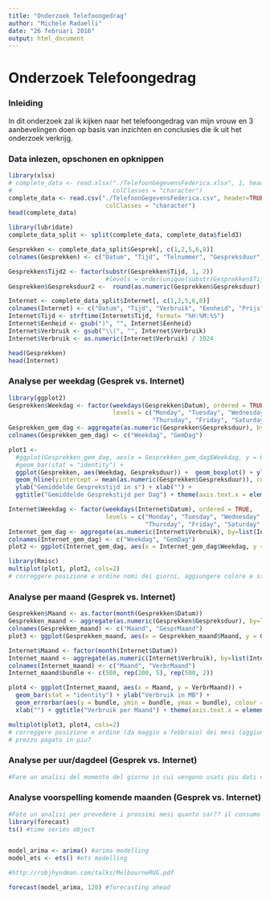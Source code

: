 ```yaml
---
title: "Onderzoek Telefoongedrag"
author: "Michele Radaelli"
date: "26 februari 2016"
output: html_document
---
```

# Onderzoek Telefoongedrag

### Inleiding
In dit onderzoek zal ik kijken naar het telefoongedrag van mijn vrouw en 3 aanbevelingen doen op basis van inzichten en conclusies die ik uit het onderzoek verkrijg.

### Data inlezen, opschonen en opknippen
```r
library(xlsx)
# complete_data <- read.xlsx("./TelefoonGegevensFederica.xlsx", 1, header=TRUE, stringsAsFactors = FALSE,
#                            colClasses = "character")
complete_data <- read.csv("./TelefoonGegevensFederica.csv", header=TRUE, stringsAsFactors = FALSE,
                           colClasses = "character")
head(complete_data)
```

```r
library(lubridate)
complete_data_split <- split(complete_data, complete_data$field3)

Gesprekken <- complete_data_split$Gesprek[, c(1,2,5,6,8)]
colnames(Gesprekken) <- c("Datum", "Tijd", "Telnummer", "Gespreksduur", "Prijs")

Gesprekken$Tijd2 <- factor(substr(Gesprekken$Tijd, 1, 2))
                           #levels = order(unique(substr(Gesprekken$Tijd, 1, 2))))
Gesprekken$Gespreksduur2 <-  round(as.numeric(Gesprekken$Gespreksduur) * 86400)

Internet <- complete_data_split$Internet[, c(1,2,5,6,8)]
colnames(Internet) <- c("Datum", "Tijd", "Verbruik", "Eenheid", "Prijs")
Internet$Tijd <- strftime(Internet$Tijd, format= "%H:%M:%S")
Internet$Eenheid <- gsub(")", "", Internet$Eenheid)
Internet$Verbruik <- gsub("\\(", "", Internet$Verbruik)
Internet$Verbruik <- as.numeric(Internet$Verbruik) / 1024

head(Gesprekken)
head(Internet)
```

### Analyse per weekdag (Gesprek vs. Internet)
```r
library(ggplot2)
Gesprekken$Weekdag <- factor(weekdays(Gesprekken$Datum), ordered = TRUE,
                             levels = c("Monday", "Tuesday", "Wednesday",
                                        "Thursday", "Friday", "Saturday", "Sunday"))
Gesprekken_gem_dag <- aggregate(as.numeric(Gesprekken$Gespreksduur), by=list(Gesprekken$Weekdag), FUN="mean")
colnames(Gesprekken_gem_dag) <- c("Weekdag", "GemDag")

plot1 <-
  #ggplot(Gesprekken_gem_dag, aes(x = Gesprekken_gem_dag$Weekdag, y = Gesprekken_gem_dag$GemDag)) +
  #geom_bar(stat = "identity") + 
  ggplot(Gesprekken, aes(Weekdag, Gespreksduur)) +  geom_boxplot() + ylim(c(0, 200)) + #geom_jitter(width = 0.5)
  geom_hline(yintercept = mean(as.numeric(Gesprekken$Gespreksduur)), colour = "red") +
  ylab("Gemiddelde Gesprekstijd in s") + xlab("") +
  ggtitle("Gemiddelde Gesprekstijd per Dag") + theme(axis.text.x = element_text(angle = 90))

Internet$Weekdag <- factor(weekdays(Internet$Datum), ordered = TRUE,
                           levels = c("Monday", "Tuesday", "Wednesday",
                                      "Thursday", "Friday", "Saturday", "Sunday"))
Internet_gem_dag <- aggregate(as.numeric(Internet$Verbruik), by=list(Internet$Weekdag), FUN="mean")
colnames(Internet_gem_dag) <- c("Weekdag", "GemDag")
plot2 <- ggplot(Internet_gem_dag, aes(x = Internet_gem_dag$Weekdag, y = Internet_gem_dag$GemDag)) + geom_bar(stat = "identity") + ylab("Gemiddeld Verbruik in MB") + xlab("") + ggtitle("Gemiddeld Verbruik per Dag") + theme(axis.text.x = element_text(angle = 90))  +  geom_hline(yintercept = mean(as.numeric(Internet$Verbruik)))

library(Rmisc)
multiplot(plot1, plot2, cols=2)
# correggere posizione e ordine nomi dei giorni, aggiungere colore e statistica aggiuntiva?
```

### Analyse per maand (Gesprek vs. Internet)
```r
Gesprekken$Maand <- as.factor(month(Gesprekken$Datum))
Gesprekken_maand <- aggregate(as.numeric(Gesprekken$Gespreksduur), by=list(Gesprekken$Maand), FUN="sum")
colnames(Gesprekken_maand) <- c("Maand", "GesprMaand")
plot3 <- ggplot(Gesprekken_maand, aes(x = Gesprekken_maand$Maand, y = Gesprekken_maand$GesprMaand)) + geom_bar(stat = "identity") + ylab("Gesprekstijd in s") + xlab("") + ggtitle("Gesprekstijd per Maand") + theme(axis.text.x = element_text(angle = 90))

Internet$Maand <- factor(month(Internet$Datum))
Internet_maand <- aggregate(as.numeric(Internet$Verbruik), by=list(Internet$Maand), FUN="sum")
colnames(Internet_maand) <- c("Maand", "VerbrMaand")
Internet_maand$bundle <- c(500, rep(200, 5), rep(500, 2))

plot4 <- ggplot(Internet_maand, aes(x = Maand, y = VerbrMaand)) +
  geom_bar(stat = "identity") + ylab("Verbruik in MB") +
  geom_errorbar(aes(y = bundle, ymin = bundle, ymax = bundle), colour = "red") +
  xlab("") + ggtitle("Verbruik per Maand") + theme(axis.text.x = element_text(angle = 90))

multiplot(plot3, plot4, cols=2)
# correggere posizione e ordine (da maggio a febbraio) dei mesi (aggiungere nome del mese?), statistica? Colori? Aggiungere per i mesi 5-9 una barra alta 200mb e da 10-2 500 mb (abbonamento cambiato) (primo abb era 100 minuti + 200 mb, secondo 100 min + 500 mb. altre possibilita: https://www.simyo.nl/sim-only/bestellen )
# prezzo pagato in piu?

```

### Analyse per uur/dagdeel (Gesprek vs. Internet)
```r
#Fare un analisi del momento del giorno in cui vengono usati piu dati e fatti piu secondi di chiamata

```

### Analyse voorspelling komende maanden (Gesprek vs. Internet)
```r
#Fate un analisi per prevedere i prossimi mesi quanto sar?? il consumo di dati/minuti e paragonarlo all'abbonamento attuale per vedere se andr?? ancora bene
library(forecast)
ts() #time series object


model_arima <- arima() #arima modelling
model_ets <- ets() #ets modelling

#http://robjhyndman.com/talks/MelbourneRUG.pdf

forecast(model_arima, 120) #forecasting ahead
```
